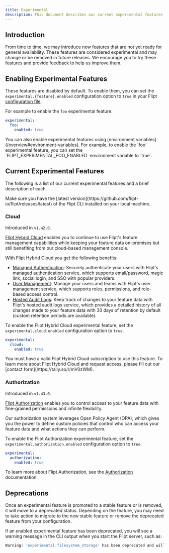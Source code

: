 ```yaml
---
title: Experimental
description: This document describes our current experimental features and how to enable them.
---
```


## Introduction

From time to time, we may introduce new features that are not yet ready for general availability. These features are considered experimental and may change or be removed in future releases. We encourage you to try these features and provide feedback to help us improve them.

## Enabling Experimental Features

These features are disabled by default. To enable them, you can set the `experimental.{feature}.enabled` configuration option to `true` in your Flipt [configuration file](/configuration/overview#configuration-file).

For example to enable the `foo` experimental feature:

```yaml config.yaml
experimental:
  foo:
    enabled: true
```

<Tip>
  You can also enable experimental features using [environment
  variables](/overview#environment-variables). For example, to enable the `foo`
  experimental feature, you can set the `FLIPT_EXPERIMENTAL_FOO_ENABLED`
  environment variable to `true`.
</Tip>

## Current Experimental Features

The following is a list of our current experimental features and a brief description of each.

<Note>
  Make sure you have the [latest
  version](https://github.com/flipt-io/flipt/releases/latest) of the Flipt CLI
  installed on your local machine.
</Note>

### Cloud

Introduced in `v1.42.0`.

[Flipt Hybrid Cloud](cloud/overview) enables you to continue to use Flipt's feature management capabilities while keeping your feature data on-premises but still benefiting from our cloud-based management console.

With Flipt Hybrid Cloud you get the following benefits:

- [Managed Authentication](/cloud/features/authentication): Securely authenticate your users with Flipt's managed authentication service, which supports email/password, magic link, social login, and SSO with popular providers.
- [User Management](/cloud/features/user-management): Manage your users and teams with Flipt's user management service, which supports roles, permissions, and role-based access control.
- [Hosted Audit Logs](/cloud/features/audit-logs): Keep track of changes to your feature data with Flipt's hosted audit logs service, which provides a detailed history of all changes made to your feature data with 30 days of retention by default (custom retention periods are available).

To enable the Flipt Hybrid Cloud experimental feature, set the `experimental.cloud.enabled` configuration option to `true`.

```yaml config.yaml
experimental:
  cloud:
    enabled: true
```

<Note>
  You must have a valid Flipt Hybrid Cloud subscription to use this feature. To
  learn more about Flipt Hybrid Cloud and request access, please fill out our
  [contact form](https://tally.so/r/mV0zWM).
</Note>

### Authorization

Introduced in `v1.43.0`.

[Flipt Authorization](/authorization/overview) enables you to control access to your feature data with fine-grained permissions and infinite flexibility.

Our authorization system leverages Open Policy Agent (OPA), which gives you the power to define custom policies that control who can access your feature data and what actions they can perform.

To enable the Flipt Authorization experimental feature, set the `experimental.authorization.enabled` configuration option to `true`.

```yaml config.yaml
experimental:
  authorization:
    enabled: true
```

To learn more about Flipt Authorization, see the [Authorization](/authorization/overview) documentation.

## Deprecations

Once an experimental feature is promoted to a stable feature or is removed, it will move to a deprecated status. Depending on the feature, you may need to take action to migrate to the new stable feature or remove the deprecated feature from your configuration.

If an enabled experimental feature has been deprecated, you will see a warning message in the CLI output when you start the Flipt server, such as:

```bash
Warning: 'experimental.filesystem_storage' has been deprecated and will be removed in a future release.
```
